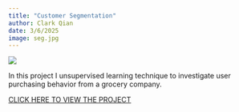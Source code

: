 ```yaml
---
title: "Customer Segmentation"
author: Clark Qian
date: 3/6/2025
image: seg.jpg
---
```

![](seg.png)

In this project I unsupervised learning technique to investigate user purchasing behavior from a grocery company. 

[CLICK HERE TO VIEW THE PROJECT](https://github.com/Pafuuuu/Customer_Segmentation/blob/main/Customer%20Segmentation.ipynb)
